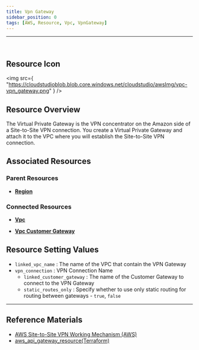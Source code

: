 ```yaml
---
title: Vpn Gateway
sidebar_position: 0
tags: [AWS, Resource, Vpc, VpnGateway]
---
```


<hr />
<br />

## Resource Icon

<img
    src={
        "https://cloudstudioblob.blob.core.windows.net/cloudstudio/awsImg/vpc-vpn_gateway.png"
    }
/>

## Resource Overview

The Virtual Private Gateway is the VPN concentrator on the Amazon side of a Site-to-Site VPN connection. 
You create a Virtual Private Gateway and attach it to the VPC where you will establish the Site-to-Site VPN connection.

## Associated Resources

### Parent Resources

-   [**Region**](https://docs.cstudio.app/docs/resource/aws/Base/Region)

### Connected Resources

-   [**Vpc**](https://docs.cstudio.app/docs/resource/aws/Vpc/)

-   [**Vpc Customer Gateway**](https://docs.cstudio.app/docs/resource/aws/Vpc/CustomerGateway)

## Resource Setting Values

-   `linked_vpc_name` : The name of the VPC that contain the VPN Gateway
-   `vpn_connection` : VPN Connection Name
    -   `linked_customer_gateway` : The name of the Customer Gateway to connect to the VPN Gateway
    -   `static_routes_only` : Specify whether to use only static routing for routing between gateways - `true`, `false`

---

## Reference Materials

-   [AWS Site-to-Site VPN Working Mechanism (AWS)](https://docs.aws.amazon.com/ko_kr/vpn/latest/s2svpn/how_it_works.html)
-   [aws_api_gateway_resource(Terraform)](https://registry.terraform.io/providers/hashicorp/aws/latest/docs/resources/api_gateway_resource)
